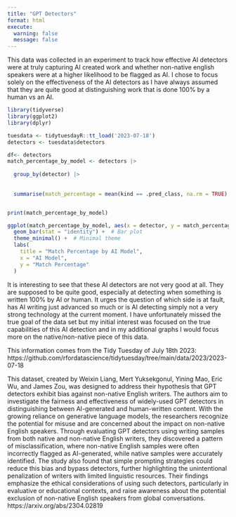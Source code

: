 ```yaml
---
title: "GPT Detectors"
format: html
execute: 
  warning: false
  message: false
---
```


This data was collected in an experiment to track how effective AI detectors were at truly capturing AI created work and whether non-native english speakers were at a higher likelihood to be flagged as AI. I chose to focus solely on the effectiveness of the AI detectors as I have always assumed that they are quite good at distinguishing work that is done 100% by a human vs an AI.

```r
library(tidyverse)
library(ggplot2)
library(dplyr)

```

```r
tuesdata <- tidytuesdayR::tt_load('2023-07-18')
detectors <- tuesdata$detectors


```

```r


df<- detectors
match_percentage_by_model <- detectors |>
  
  group_by(detector) |>
  
  
  summarise(match_percentage = mean(kind == .pred_class, na.rm = TRUE) * 100)


print(match_percentage_by_model)

ggplot(match_percentage_by_model, aes(x = detector, y = match_percentage, fill = detector)) +
  geom_bar(stat = "identity") +  # Bar plot
  theme_minimal() +  # Minimal theme
  labs(
    title = "Match Percentage by AI Model",
    x = "AI Model",
    y = "Match Percentage"
  )

```

It is interesting to see that these AI detectors are not very good at all. They are supposed to be quite good, especially at detecting when something is written 100% by AI or human. It urges the question of which side is at fault, has AI writing just advanced so much or is AI detecting simply not a very strong technology at the current moment. I have unfortunately missed the true goal of the data set but my initial interest was focused on the true capabilities of this AI detection and in my additional graphs I would focus more on the native/non-native piece of this data.

This information comes from the Tidy Tuesday of July 18th 2023: https://github.com/rfordatascience/tidytuesday/tree/main/data/2023/2023-07-18

This dataset, created by Weixin Liang, Mert Yuksekgonul, Yining Mao, Eric Wu, and James Zou, was designed to address their hypothesis that GPT detectors exhibit bias against non-native English writers. The authors aim to investigate the fairness and effectiveness of widely-used GPT detectors in distinguishing between AI-generated and human-written content. With the growing reliance on generative language models, the researchers recognize the potential for misuse and are concerned about the impact on non-native English speakers. Through evaluating GPT detectors using writing samples from both native and non-native English writers, they discovered a pattern of misclassification, where non-native English samples were often incorrectly flagged as AI-generated, while native samples were accurately identified. The study also found that simple prompting strategies could reduce this bias and bypass detectors, further highlighting the unintentional penalization of writers with limited linguistic resources. Their findings emphasize the ethical considerations of using such detectors, particularly in evaluative or educational contexts, and raise awareness about the potential exclusion of non-native English speakers from global conversations. https://arxiv.org/abs/2304.02819
